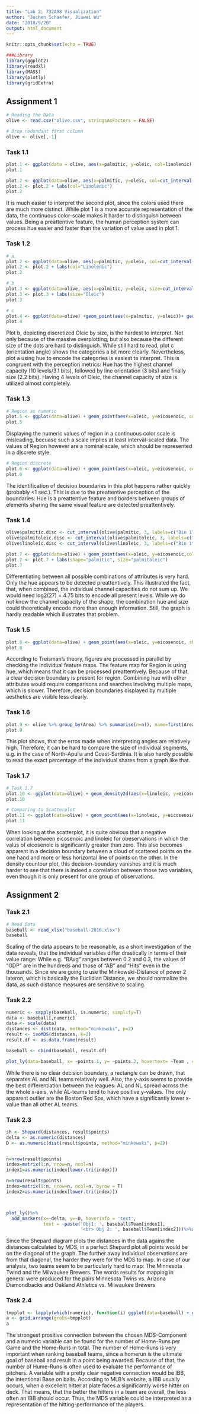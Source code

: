 ```yaml
---
title: "Lab 2, 732A98 Visualization"
author: "Jochen Schaefer, Jiawei Wu"
date: "2018/9/20"
output: html_document
---
```


```r
knitr::opts_chunk$set(echo = TRUE)
```

```r
###Library
library(ggplot2)
library(readxl)
library(MASS)
library(plotly)
library(gridExtra)
```

## Assignment 1

```r
# Reading the Data
olive <- read.csv("olive.csv", stringsAsFactors = FALSE)

# Drop redundant first column
olive <- olive[,-1]
```

### Task 1.1

```r
plot.1 <- ggplot(data = olive, aes(x=palmitic, y=oleic, col=linolenic)) + geom_point()
plot.1

plot.2 <- ggplot(data=olive, aes(x=palmitic, y=oleic, col=cut_interval(linolenic, 4, labels=c("Bin 1", "Bin 2", "Bin 3", "Bin 4")))) + geom_point()
plot.2 <- plot.2 + labs(col="Linolenic")
plot.2
```

It is much easier to interpret the second plot, since the colors used there are much more distinct. While plot 1 is a more accurate representation of the data, the continuous color-scale makes it harder to distinguish between values. Being a preattentive feature, the human perception system can process hue easier and faster than the variation of value used in plot 1.

### Task 1.2

```r
# a
plot.2 <- ggplot(data=olive, aes(x=palmitic, y=oleic, col=cut_interval(linolenic, 4, labels=c("Bin 1", "Bin 2", "Bin 3", "Bin 4")))) + geom_point()
plot.2 <- plot.2 + labs(col="Linolenic")
plot.2

# b
plot.3 <- ggplot(data=olive, aes(x=palmitic, y=oleic, size=cut_interval(linolenic, 4, labels=c("Bin 1", "Bin 2", "Bin 3", "Bin 4")))) + geom_point()
plot.3 <- plot.3 + labs(size="Oleic")
plot.3

# c
plot.4 <- ggplot(data=olive) +geom_point(aes(x=palmitic, y=oleic))+ geom_spoke(aes(x=palmitic, y=oleic,radius=50, angle=as.numeric(cut_interval(linolenic, 4, labels=c("Bin 1", "Bin 2", "Bin 3", "Bin 4")))))
plot.4
```

Plot b, depicting discretized Oleic by size, is the hardest to interpret. Not only because of the massive overplotting, but also because the different size of the dots are hard to distinguish. While still hard to read, plot c (orientation angle) shows the categories a bit more clearly. Nevertheless, plot a using hue to encode the categories is easiest to interpret. This is congruent with the perception metrics: Hue has the highest channel capacity (10 levels/3.1 bits), followed by line orientation (3 bits) and finally size (2.2 bits). Having 4 levels of Oleic, the channel capacity of size is utilized almost completely.

### Task 1.3

```r
# Region as numeric
plot.5 <- ggplot(data=olive) + geom_point(aes(x=oleic, y=eicosenoic, col=Region))
plot.5
```

Displaying the numeric values of region in a continuous color scale is misleading, becuase such a scale implies at least interval-scaled data. The values of Region however are a nominal scale, which should be represented in a discrete style.

```r
# Region discrete
plot.6 <- ggplot(data=olive) + geom_point(aes(x=oleic, y=eicosenoic, col=as.factor(Region))) + labs(col="Region")
plot.6
```

The identification of decision boundaries in this plot happens rather quickly (probably <1 sec.). This is due to the preattentive perception of the boundaries: Hue is a preattentive feature and borders between groups of elements sharing the same visual feature are detected preattentively.

### Task 1.4

```r
olive$palmitic.disc <- cut_interval(olive$palmitic, 3, labels=c("Bin 1", "Bin 2", "Bin 3"))
olive$palmitoleic.disc <- cut_interval(olive$palmitoleic, 3, labels=c("Bin 1", "Bin 2", "Bin 3"))
olive$linoleic.disc <- cut_interval(olive$linoleic, 3, labels=c("Bin 1", "Bin 2", "Bin 3"))

plot.7 <- ggplot(data=olive) + geom_point(aes(x=oleic, y=eicosenoic,col=linoleic.disc, shape=palmitic.disc, size=palmitoleic.disc))
plot.7 <- plot.7 + labs(shape="palmitic", size="palmitoleic")
plot.7
```

Differentiating between all possible combinations of attributes is very hard. Only the hue appears to be detected preattentively. This illustrated the fact, that, when combined, the individual channel capacities do not sum up. We would need log2(27) = 4.75 bits to encode all present levels. While we do not know the channel capacity of the shape, the combination hue and size could theoretically  encode more than enough information. Still, the graph is hardly readable which illustrates that  problem.

### Task 1.5

```r
plot.8 <- ggplot(data=olive) + geom_point(aes(x=oleic, y=eicosenoic, shape=palmitic.disc, size=palmitoleic.disc, col=as.factor(Region)))
plot.8
```


According to Treisman's theory, figures are processed in parallel by checking the individual feature maps. The feature map for Region is using hue, which means that it can be processed preattentively. Because of that, a clear decision boundary is present for region. Combining hue with other attributes would require comparisons and searches involving multiple maps, which is slower. Therefore, decision boundaries displayed by multiple aesthetics are visible less clearly.

### Task 1.6

```r
plot.9 <- olive %>% group_by(Area) %>% summarise(n=n(), name=first(Area)) %>% plot_ly(values=~n, hoverinfo="text", text=~paste(name,"<br>",n),textinfo=~"none", showlegend=FALSE ,type= "pie")
plot.9
```

This plot shows, that the erros made when interpreting angles are relatively high. Therefore, it can be hard to compare the size of individual segments, e.g. in the case of North-Apulia and Coast-Sardinia. It is also hardly possible to read the exact percentage of the individual shares from a graph like that.

### Task 1.7

```r
# Task 1.7
plot.10 <- ggplot(data=olive) + geom_density2d(aes(x=linoleic, y=eicosenoic))
plot.10

# Comparing to Scatterplot
plot.11 <- ggplot(data=olive) + geom_point(aes(x=linoleic, y=eicosenoic))
plot.11
```

When looking at the scatterplot, it is quite obvious that a negative correlation between eicosenoic and linoleic for obeservations in which the valus of eicosenoic is significantly greater than zero. This also becomes apparent in a decision boundary between a cloud of scattered points on the one hand and more or less horizontal line of points on the other. In the density countour plot, this decision-boundary  vanishes and it is much harder to see that there is indeed a correlation between those two variables, even though it is only present for one group of observations.

## Assignment 2

### Task 2.1

```r
# Read Data
baseball <- read_xlsx("baseball-2016.xlsx")
baseball
```

Scaling of the data appears to be reasonable, as a short investigation of the data reveals, that the individual variables differ drastically in terms of their value range: While e.g. "BAvg" ranges between 0.2 and 0.3, the values of "GDP" are in the hundreds and those of "AB" and "Hits" even in the thousands. Since we are going to use the Minkowski-Distance of power 2 lateron, which is basically the Euclidian Distance, we should normalize the data, as such distance measures are sensitive to scaling.

### Task 2.2

```r
numeric <- sapply(baseball, is.numeric, simplify=T)
data <- baseball[,numeric]
data <- scale(data)
distances <- dist(data, method="minkowski", p=2)
result <- isoMDS(distances, k=2)
result.df <- as.data.frame(result)

baseball <- cbind(baseball, result.df)

plot_ly(data=baseball, x= ~points.1, y= ~points.2, hovertext= ~Team , color= ~League, colors=c("red","blue"),type="scatter")
```

While there is no clear decision boundary, a rectangle can be drawn, that separates AL and NL teams relatively well. Also, the y-axis seems to provide the best differentiation between the leagues: AL and NL spread across the the whole x-axis, while AL-teams tend to have positive y-values. The only apparent outlier are the Boston Red Sox, which have a significantly lower x-value than all other AL teams.

### Task 2.3

```r
sh <- Shepard(distances, result$points)
delta <- as.numeric(distances)
D <- as.numeric(dist(result$points, method="minkowski", p=2))


n=nrow(result$points)
index=matrix(1:n, nrow=n, ncol=n)
index1=as.numeric(index[lower.tri(index)])

n=nrow(result$points)
index=matrix(1:n, nrow=n, ncol=n, byrow = T)
index2=as.numeric(index[lower.tri(index)])



plot_ly()%>%
  add_markers(x=~delta, y=~D, hoverinfo = 'text',
              text = ~paste('Obj1: ', baseball$Team[index1],
                            '<br> Obj 2: ', baseball$Team[index2]))%>%add_lines(x=~sh$x, y=~sh$yf)
```

Since the Shepard diagram plots the distances in the data agains the distances calculated by MDS, in a perfect Shepard plot all points would be on the diagonal of the graph. The further away individual observations are from that diagonal, the harder they were for the MDS to map.  In case of our analysis, two teams seem to be particularly hard to map: The Minnesota Twind and the Milwaukee Brewers. The words results for mapping in general were produced for the pairs Minnesota Twins vs. Arizona Diamondbacks and Oakland Athletics vs. Milwaukee Brewers

### Task 2.4

```r
tmpplot <- lapply(which(numeric), function(i) ggplot(data=baseball) + geom_point(aes(x=points.2, y=baseball[,i])) + labs(x="y-Component",y=colnames(baseball)[i]))
a <- grid.arrange(grobs=tmpplot)
a
```

The strongest prositive connection between the chosen MDS-Component and a numeric variable can be found for the number of Home-Runs per Game and the Home-Runs in total. The number of Home-Runs is very important when ranking baseball teams, since a homerun is the ultimate goal of baseball and result in a point being awarded. Because of that, the number of Hume-Runs is often used to evaluate the performance of pitchers. A variable with a pretty clear negative connection would be IBB, the intentional Base on balls. According to MLB's website, a IBB usually occurs, when a excellent hitter at plate faces a significantly worse hitter on deck. That means, that the better the hitters in a team are overall, the less often an IBB should occur. Thus, the MDS variable could be interpreted as a representation of the hitting-performance of the players.

